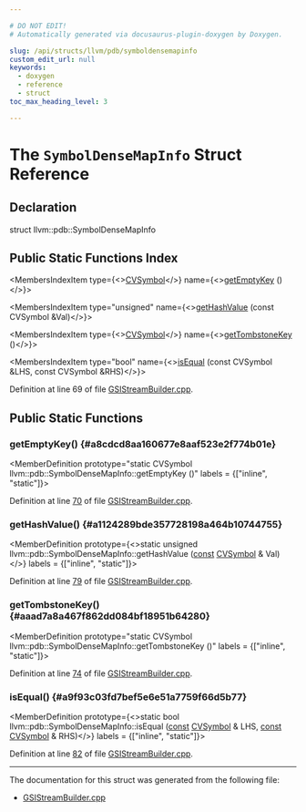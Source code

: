 ```yaml
---

# DO NOT EDIT!
# Automatically generated via docusaurus-plugin-doxygen by Doxygen.

slug: /api/structs/llvm/pdb/symboldensemapinfo
custom_edit_url: null
keywords:
  - doxygen
  - reference
  - struct
toc_max_heading_level: 3

---
```





# The `SymbolDenseMapInfo` Struct Reference

<DoxygenPage pluginConfig={pluginConfig}>



## Declaration

<CodeBlock>struct llvm::pdb::SymbolDenseMapInfo</CodeBlock>

## Public Static Functions Index

<MembersIndex>

<MembersIndexItem
  type={<><a href="/docs/api/namespaces/llvm/codeview/#a5cc6234b75e6212142e2a91d34af146f">CVSymbol</a></>}
  name={<><a href="#a8cdcd8aa160677e8aaf523e2f774b01e">getEmptyKey</a> ()</>}>
</MembersIndexItem>

<MembersIndexItem
  type="unsigned"
  name={<><a href="#a1124289bde357728198a464b10744755">getHashValue</a> (const CVSymbol &amp;Val)</>}>
</MembersIndexItem>

<MembersIndexItem
  type={<><a href="/docs/api/namespaces/llvm/codeview/#a5cc6234b75e6212142e2a91d34af146f">CVSymbol</a></>}
  name={<><a href="#aaad7a8a467f862dd084bf18951b64280">getTombstoneKey</a> ()</>}>
</MembersIndexItem>

<MembersIndexItem
  type="bool"
  name={<><a href="#a9f93c03fd7bef5e6e51a7759f66d5b77">isEqual</a> (const CVSymbol &amp;LHS, const CVSymbol &amp;RHS)</>}>
</MembersIndexItem>

</MembersIndex>


Definition at line 69 of file <a href="/docs/api/files/lib/lib/debuginfo/lib/debuginfo/pdb/lib/debuginfo/pdb/native/gsistreambuilder-cpp">GSIStreamBuilder.cpp</a>.

<SectionDefinition>

## Public Static Functions

### getEmptyKey() {#a8cdcd8aa160677e8aaf523e2f774b01e}

<MemberDefinition
  prototype="static CVSymbol llvm::pdb::SymbolDenseMapInfo::getEmptyKey ()"
  labels = {["inline", "static"]}>

Definition at line <a href="/docs/api/files/lib/lib/debuginfo/lib/debuginfo/pdb/lib/debuginfo/pdb/native/gsistreambuilder-cpp/#l00070">70</a> of file <a href="/docs/api/files/lib/lib/debuginfo/lib/debuginfo/pdb/lib/debuginfo/pdb/native/gsistreambuilder-cpp">GSIStreamBuilder.cpp</a>.
</MemberDefinition>

### getHashValue() {#a1124289bde357728198a464b10744755}

<MemberDefinition
  prototype={<>static unsigned llvm::pdb::SymbolDenseMapInfo::getHashValue (<a href="/docs/api/files/lib/lib/target/lib/target/aarch64/aarch64promoteconstant-cpp/#a90f8350fecae261c25be85d38b451bff">const</a> <a href="/docs/api/namespaces/llvm/codeview/#a5cc6234b75e6212142e2a91d34af146f">CVSymbol</a> &amp; Val)</>}
  labels = {["inline", "static"]}>

Definition at line <a href="/docs/api/files/lib/lib/debuginfo/lib/debuginfo/pdb/lib/debuginfo/pdb/native/gsistreambuilder-cpp/#l00079">79</a> of file <a href="/docs/api/files/lib/lib/debuginfo/lib/debuginfo/pdb/lib/debuginfo/pdb/native/gsistreambuilder-cpp">GSIStreamBuilder.cpp</a>.
</MemberDefinition>

### getTombstoneKey() {#aaad7a8a467f862dd084bf18951b64280}

<MemberDefinition
  prototype="static CVSymbol llvm::pdb::SymbolDenseMapInfo::getTombstoneKey ()"
  labels = {["inline", "static"]}>

Definition at line <a href="/docs/api/files/lib/lib/debuginfo/lib/debuginfo/pdb/lib/debuginfo/pdb/native/gsistreambuilder-cpp/#l00074">74</a> of file <a href="/docs/api/files/lib/lib/debuginfo/lib/debuginfo/pdb/lib/debuginfo/pdb/native/gsistreambuilder-cpp">GSIStreamBuilder.cpp</a>.
</MemberDefinition>

### isEqual() {#a9f93c03fd7bef5e6e51a7759f66d5b77}

<MemberDefinition
  prototype={<>static bool llvm::pdb::SymbolDenseMapInfo::isEqual (<a href="/docs/api/files/lib/lib/target/lib/target/aarch64/aarch64promoteconstant-cpp/#a90f8350fecae261c25be85d38b451bff">const</a> <a href="/docs/api/namespaces/llvm/codeview/#a5cc6234b75e6212142e2a91d34af146f">CVSymbol</a> &amp; LHS, <a href="/docs/api/files/lib/lib/target/lib/target/aarch64/aarch64promoteconstant-cpp/#a90f8350fecae261c25be85d38b451bff">const</a> <a href="/docs/api/namespaces/llvm/codeview/#a5cc6234b75e6212142e2a91d34af146f">CVSymbol</a> &amp; RHS)</>}
  labels = {["inline", "static"]}>

Definition at line <a href="/docs/api/files/lib/lib/debuginfo/lib/debuginfo/pdb/lib/debuginfo/pdb/native/gsistreambuilder-cpp/#l00082">82</a> of file <a href="/docs/api/files/lib/lib/debuginfo/lib/debuginfo/pdb/lib/debuginfo/pdb/native/gsistreambuilder-cpp">GSIStreamBuilder.cpp</a>.
</MemberDefinition>

</SectionDefinition>

<hr/>

The documentation for this struct was generated from the following file:

<ul>
<li><a href="/docs/api/files/lib/lib/debuginfo/lib/debuginfo/pdb/lib/debuginfo/pdb/native/gsistreambuilder-cpp">GSIStreamBuilder.cpp</a></li>
</ul>

</DoxygenPage>
